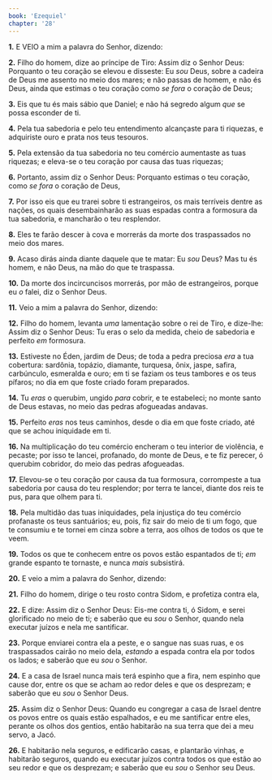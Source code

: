 ```yaml
---
book: 'Ezequiel'
chapter: '28'
---
```


**1.** E VEIO a mim a palavra do Senhor, dizendo:

**2.** Filho do homem, dize ao príncipe de Tiro: Assim diz o Senhor Deus: Porquanto o teu coração se elevou e disseste: Eu *sou* Deus, sobre a cadeira de Deus me assento no meio dos mares; e não passas de homem, e não és Deus, ainda que estimas o teu coração como *se fora* o coração de Deus;

**3.** Eis que tu és mais sábio que Daniel; e não há segredo algum *que* se possa esconder de ti.

**4.** Pela tua sabedoria e pelo teu entendimento alcançaste para ti riquezas, e adquiriste ouro e prata nos teus tesouros.

**5.** Pela extensão da tua sabedoria no teu comércio aumentaste as tuas riquezas; e eleva-se o teu coração por causa das tuas riquezas;

**6.** Portanto, assim diz o Senhor Deus: Porquanto estimas o teu coração, como *se fora* o coração de Deus,

**7.** Por isso eis que eu trarei sobre ti estrangeiros, os mais terríveis dentre as nações, os quais desembainharão as suas espadas contra a formosura da tua sabedoria, e mancharão o teu resplendor.

**8.** Eles te farão descer à cova e morrerás da morte dos traspassados no meio dos mares.

**9.** Acaso dirás ainda diante daquele que te matar: Eu *sou* Deus? Mas tu és homem, e não Deus, na mão do que te traspassa.

**10.** Da morte dos incircuncisos morrerás, por mão de estrangeiros, porque eu *o* falei, diz o Senhor Deus.

**11.** Veio a mim a palavra do Senhor, dizendo:

**12.** Filho do homem, levanta *uma* lamentação sobre o rei de Tiro, e dize-lhe: Assim diz o Senhor Deus: Tu eras o selo da medida, cheio de sabedoria e perfeito *em* formosura.

**13.** Estiveste no Éden, jardim de Deus; de toda a pedra preciosa *era* a tua cobertura: sardônia, topázio, diamante, turquesa, ônix, jaspe, safira, carbúnculo, esmeralda e ouro; em ti se faziam os teus tambores e os teus pífaros; no dia em que foste criado foram preparados.

**14.** Tu *eras* o querubim, ungido *para* cobrir, e te estabeleci; no monte santo de Deus estavas, no meio das pedras afogueadas andavas.

**15.** Perfeito *eras* nos teus caminhos, desde o dia em que foste criado, até que se achou iniquidade em ti.

**16.** Na multiplicação do teu comércio encheram o teu interior de violência, e pecaste; por isso te lancei, profanado, do monte de Deus, e te fiz perecer, ó querubim cobridor, do meio das pedras afogueadas.

**17.** Elevou-se o teu coração por causa da tua formosura, corrompeste a tua sabedoria por causa do teu resplendor; por terra te lancei, diante dos reis te pus, para que olhem para ti.

**18.** Pela multidão das tuas iniquidades, pela injustiça do teu comércio profanaste os teus santuários; eu, pois, fiz sair do meio de ti um fogo, que te consumiu e te tornei em cinza sobre a terra, aos olhos de todos os que te veem.

**19.** Todos os que te conhecem entre os povos estão espantados de ti; *em* grande espanto te tornaste, e nunca *mais* subsistirá.

**20.** E veio a mim a palavra do Senhor, dizendo:

**21.** Filho do homem, dirige o teu rosto contra Sidom, e profetiza contra ela,

**22.** E dize: Assim diz o Senhor Deus: Eis-me contra ti, ó Sidom, e serei glorificado no meio de ti; e saberão que eu *sou* o Senhor, quando nela executar juízos e nela me santificar.

**23.** Porque enviarei contra ela a peste, e o sangue nas suas ruas, e os traspassados cairão no meio dela, *estando* a espada contra ela por todos os lados; e saberão que eu *sou* o Senhor.

**24.** E a casa de Israel nunca mais terá espinho que a fira, nem espinho que cause dor, entre os que se acham ao redor deles e que os desprezam; e saberão que eu *sou* o Senhor Deus.

**25.** Assim diz o Senhor Deus: Quando eu congregar a casa de Israel dentre os povos entre os quais estão espalhados, e eu me santificar entre eles, perante os olhos dos gentios, então habitarão na sua terra que dei a meu servo, a Jacó.

**26.** E habitarão nela seguros, e edificarão casas, e plantarão vinhas, e habitarão seguros, quando eu executar juízos contra todos os que estão ao seu redor e que os desprezam; e saberão que eu *sou* o Senhor seu Deus.
